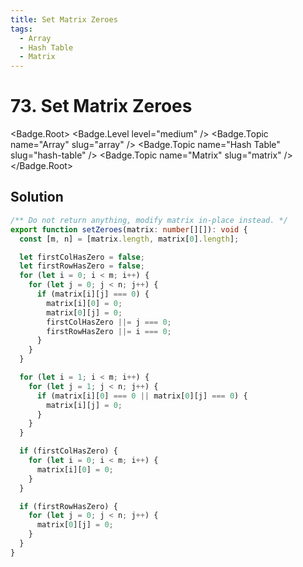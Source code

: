 ```yaml
---
title: Set Matrix Zeroes
tags:
  - Array
  - Hash Table
  - Matrix
---
```


# 73. Set Matrix Zeroes

<Badge.Root>
  <Badge.Level level="medium" />
  <Badge.Topic name="Array" slug="array" />
  <Badge.Topic name="Hash Table" slug="hash-table" />
  <Badge.Topic name="Matrix" slug="matrix" />
</Badge.Root>

## Solution

```typescript filename="solution.ts" copy
/** Do not return anything, modify matrix in-place instead. */
export function setZeroes(matrix: number[][]): void {
  const [m, n] = [matrix.length, matrix[0].length];

  let firstColHasZero = false;
  let firstRowHasZero = false;
  for (let i = 0; i < m; i++) {
    for (let j = 0; j < n; j++) {
      if (matrix[i][j] === 0) {
        matrix[i][0] = 0;
        matrix[0][j] = 0;
        firstColHasZero ||= j === 0;
        firstRowHasZero ||= i === 0;
      }
    }
  }

  for (let i = 1; i < m; i++) {
    for (let j = 1; j < n; j++) {
      if (matrix[i][0] === 0 || matrix[0][j] === 0) {
        matrix[i][j] = 0;
      }
    }
  }

  if (firstColHasZero) {
    for (let i = 0; i < m; i++) {
      matrix[i][0] = 0;
    }
  }

  if (firstRowHasZero) {
    for (let j = 0; j < n; j++) {
      matrix[0][j] = 0;
    }
  }
}
```

<ProblemLink
  codingSite="leetcode"
  href="https://leetcode.com/problems/set-matrix-zeroes"
  title="Set Matrix Zeroes"
/>
